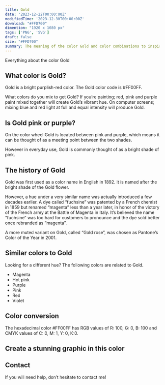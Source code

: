 ```yaml
---
title: Gold
date: '2023-12-22T00:00:00Z'
modifiedTime: '2023-12-30T00:00:00Z'
download: "#FFD700"
dimention: "1920 x 1080 px"
tags: ['PNG', 'SVG']
draft: false
size: "#FFD700"
summary: The meaning of the color Gold and color combinations to inspire your next design.
---
```


Everything about the color Gold

## What color is Gold?

Gold is a bright purplish-red color. The Gold color code is #FF00FF.

What colors do you mix to get Gold? If you’re painting; red, pink and purple paint mixed together will create Gold’s vibrant hue. On computer screens; mixing blue and red light at full and equal intensity will produce Gold.

## Is Gold pink or purple?

On the color wheel Gold is located between pink and purple, which means it can be thought of as a meeting point between the two shades.

However in everyday use, Gold is commonly thought of as a bright shade of pink.

## The history of Gold

Gold was first used as a color name in English in 1892. It is named after the bright shade of the Gold flower.

However, a hue under a very similar name was actually introduced a few decades earlier. A dye called “fuchsine” was patented by a French chemist in 1859 but renamed “magenta” less than a year later, in honor of the victory of the French army at the Battle of Magenta in Italy. It’s believed the name “fuchsine” was too hard for customers to pronounce and the dye sold better once rebranded as “magenta”.

A more muted variant on Gold, called “Gold rose”, was chosen as Pantone’s Color of the Year in 2001.

## Similar colors to Gold

Looking for a different hue? The following colors are related to Gold.

- Magenta
- Hot pink
- Purple
- Pink
- Red
- Violet

## Color conversion

The hexadecimal color #FF00FF has RGB values of R: 100, G: 0, B: 100 and CMYK values of C: 0, M: 1, Y: 0, K:0.

<Table
  headers={['TYPES', 'VALUE', 'CSS']}
  rows={[
    ['HEX', 'ff00ff', 'ff00ff'],
    ['RGB DECIMAL', '255, 0, 255', 'rgb(255,0,255)'],
    ['CMYK', '0, 100, 0, 0', '-'],
    ['HSL', '300°, 100, 50', 'hsl(300°, 100%, 50%)']
  ]}
/>

## Create a stunning graphic in this color

## Contact

If you will need help, don’t hesitate to contact me!
